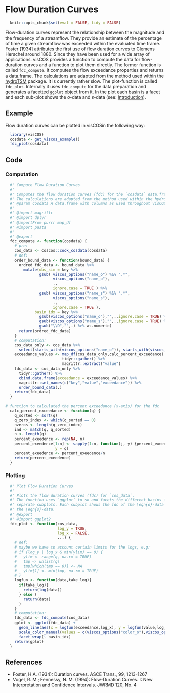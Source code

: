# Flow Duration Curves

```r
  knitr::opts_chunk$set(eval = FALSE, tidy = FALSE)
```

Flow-duration curves represent the relationship between the magnitude and the
frequency of a streamflow. They provide an estimate of the percentage of time
a given streamflow was exceeded within the evaluated time frame. Foster [1934]
attributes the first use of flow duration curves to Clemens Herschel around 1880.
Since they have been used for a wide array of applications.
visCOS provides a function to compute the data for flow-duration curves and
a function to plot them directly.
The former function is called `fdc_compute`. It computes the flow exceedance
properties and returns a data.frame. The calculations are adapted from the
method used within the [hydroTSM](https://CRAN.R-project.org/package=hydroTSM)
package. It is currently rather slow.
The plot-function is called `fdc_plot`. Internally it uses `fdc_compute` for the
data preparation and generates a facetted `ggplot` object from it. In the plot
each basin is a facet and each sub-plot shows the $o$-data and $s$-data (see:
[Introduction](Introduction.html)).

## Example
Flow duration curves can be plotted in visCOSin the following way:
```r
  library(visCOS)
  cosdata <- get_viscos_example()
  fdc_plot(cosdata)
```

## Code
### Computation
```r
  #' Compute Flow Duration Curves
  #'
  #' Computes the flow duration curves (fdc) for the `cosdata` data.frame.
  #' The calculations are adapted from the method used within the hydroTSM package.
  #' @param cosdata A data.frame with columns as used throughout visCOS
  #'
  #' @import magrittr
  #' @import dplyr
  #' @importFrom purrr map_df
  #' @import pasta
  #'
  #' @export
  fdc_compute <- function(cosdata) {
    # pre:
    cos_data <- coscos::cook_cosdata(cosdata)
    # def:
    order_bound_data <- function(bound_data) {
      ordred_fdc_data <- bound_data %>%
        mutate(obs_sim = key %>%
               gsub( viscos_options("name_o") %&% ".*",
                     viscos_options("name_o"),
                     .,
                     ignore.case = TRUE ) %>%
               gsub( viscos_options("name_s") %&% ".*",
                     viscos_options("name_s"),
                     .,
                     ignore.case = TRUE ),
             basin_idx = key %>%
               gsub(viscos_options("name_o"),"",.,ignore.case = TRUE) %>%
               gsub(viscos_options("name_s"),"",.,ignore.case = TRUE) %>%
               gsub("\\D","",.) %>% as.numeric)
      return(ordred_fdc_data)
    }
    # computation:
    cos_data_only <- cos_data %>%
      select(starts_with(viscos_options("name_o")), starts_with(viscos_options("name_s")))
    exceedance_values <- map_df(cos_data_only,calc_percent_exceedance) %>%
                         tidyr::gather() %>%
                         magrittr::extract("value")
    fdc_data <- cos_data_only %>%
      tidyr::gather() %>%
      cbind.data.frame(exceedance = exceedance_values) %>%
      magrittr::set_names(c("key","value","exceedance")) %>%
      order_bound_data(.)
    return(fdc_data)
  }
```

```r
# function to calculated the percent exceedance (x-axis) for the fdc
  calc_percent_exceedance <- function(q) {
    q_sorted <- sort(q)
    q_zero_index <- which(q_sorted == 0)
    nzeros <- length(q_zero_index)
    ind <- match(q, q_sorted)
    n <- length(q)
    percent_exeedence <- rep(NA, n)
    percent_exeedence[1:n] <- sapply(1:n, function(j, y) {percent_exeedence[j] <- length(which(y >= y[j]))},
                      y = q)
    percent_exeedence <- percent_exeedence/n
    return(percent_exeedence)
  }
```

### Plotting
```r
  #' Plot Flow Duration Curves
  #'
  #' Plots the flow duration curves (fdc) for `cos_data`.
  #' The function uses `ggplot` to so and facets the different basins into
  #' separate subplots. Each subplot shows the fdc of the \eqn{o}-data and
  #' the \eqn{s}-data.
  #' @export
  #' @import ggplot2
  fdc_plot <- function(cos_data,
                       log_y = TRUE,
                       log_x = FALSE,
                       ...) {
    # def:
    # maybe we have to account certain limits for the logs, e.g:
    # if (log_y | log_x & min(ylim) == 0) {
    #   ylim <- range(q, na.rm = TRUE)
    #   tmp <- unlist(q)
    #   tmp[which(tmp == 0)] <- NA
    #   ylim[1] <- min(tmp, na.rm = TRUE)
    # }
    logfun <- function(data,take_log){
      if(take_log){
        return(log(data))
      } else (
        return(data)
      )
    }
    # computation:
    fdc_data <- fdc_compute(cos_data)
    gplot <- ggplot(fdc_data) +
      geom_line(aes(x = logfun(exceedance,log_x), y = logfun(value,log_y), color = obs_sim)) +
      scale_color_manual(values = c(viscos_options("color_o"),viscos_options("color_s"))) +
      facet_wrap(~ basin_idx)
    return(gplot)
  }
```

## References
- Foster, H.A. (1934): Duration curves. ASCE Trans., 99, 1213-1267
- Vogel, R. M.; Fennessy, N. M. (1994): Flow-Duration Curves. I: New Interpretation
and Confidence Intervals. JWRMD 120, No. 4
